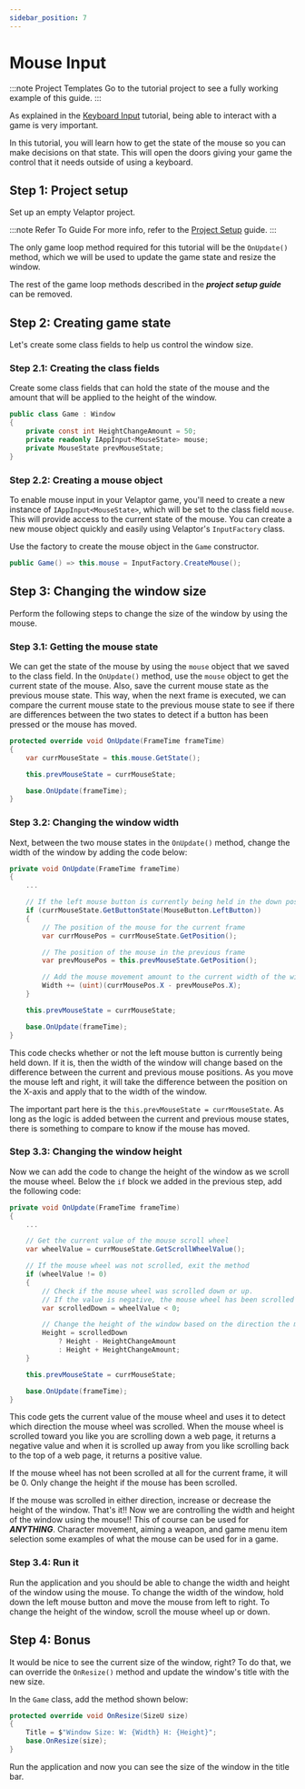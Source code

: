 ```yaml
---
sidebar_position: 7
---
```



# Mouse Input

:::note Project Templates
Go to the <TutorialLink projectName="MouseInput"/> tutorial project to see a fully working example of this guide.
:::

As explained in the [Keyboard Input](./keyboard-input) tutorial, being able to interact with a game is very important.

In this tutorial, you will learn how to get the state of the mouse so you can make decisions on that state.  This will open
the doors giving your game the control that it needs outside of using a keyboard.

## <span class="color-step">Step 1: Project setup</span>

Set up an empty Velaptor project.

:::note Refer To Guide
For more info, refer to the [Project Setup](./project-setup) guide.
:::

The only game loop method required for this tutorial will be the `OnUpdate()` method, which we
will be used to update the game state and resize the window.

The rest of the game loop methods described in the _**project setup guide**_ can be removed.

## <span class="color-step">Step 2: Creating game state</span>

Let's create some class fields to help us control the window size.

### <span class="color-sub-step">Step 2.1: Creating the class fields</span>

Create some class fields that can hold the state of the mouse and the amount that will be applied to the height of the
window.

```csharp
public class Game : Window
{
	private const int HeightChangeAmount = 50;
    private readonly IAppInput<MouseState> mouse;
    private MouseState prevMouseState;
}
```

### <span class="color-sub-step">Step 2.2: Creating a mouse object</span>

To enable mouse input in your Velaptor game, you'll need to create a new instance of `IAppInput<MouseState>`,
which will be set to the class field `mouse`. This will provide access to the current state of the mouse.
You can create a new mouse object quickly and easily using Velaptor's `InputFactory` class.

Use the factory to create the mouse object in the `Game` constructor.

```csharp
public Game() => this.mouse = InputFactory.CreateMouse();
```


## <span class="color-step">Step 3: Changing the window size</span>

Perform the following steps to change the size of the window by using the mouse.

### <span class="color-sub-step">Step 3.1: Getting the mouse state</span>

We can get the state of the mouse by using the `mouse` object that we saved to the class field.  In the `OnUpdate()` method,
use the `mouse` object to get the current state of the mouse.  Also, save the current mouse state as the previous mouse state.
This way, when the next frame is executed, we can compare the current mouse state to the previous mouse state to see 
if there are differences between the two states to detect if a button has been pressed or the mouse has moved.

```csharp
protected override void OnUpdate(FrameTime frameTime)
{
	var currMouseState = this.mouse.GetState();

	this.prevMouseState = currMouseState;

	base.OnUpdate(frameTime);
}
```

### <span class="color-sub-step">Step 3.2: Changing the window width</span>

Next, between the two mouse states in the `OnUpdate()` method, change the width of the window by adding the code below:

```csharp
private void OnUpdate(FrameTime frameTime)
{
	... 

	// If the left mouse button is currently being held in the down position
	if (currMouseState.GetButtonState(MouseButton.LeftButton))
	{
		// The position of the mouse for the current frame
		var currMousePos = currMouseState.GetPosition();

		// The position of the mouse in the previous frame
		var prevMousePos = this.prevMouseState.GetPosition();

		// Add the mouse movement amount to the current width of the window
		Width += (uint)(currMousePos.X - prevMousePos.X);
	}

	this.prevMouseState = currMouseState;

	base.OnUpdate(frameTime);
}
```

This code checks whether or not the left mouse button is currently being held down. If it is, then the width of the
window will change based on the difference between the current and previous mouse positions.  As you move the mouse
left and right, it will take the difference between the position on the X-axis and apply that to the width of the window.

The important part here is the `this.prevMouseState = currMouseState`.  As long as the logic is added between the current
and previous mouse states, there is something to compare to know if the mouse has moved.

### <span class="color-sub-step">Step 3.3: Changing the window height</span>

Now we can add the code to change the height of the window as we scroll the mouse wheel.
Below the `if` block we added in the previous step, add the following code:

```csharp
private void OnUpdate(FrameTime frameTime)
{
	... 

	// Get the current value of the mouse scroll wheel
	var wheelValue = currMouseState.GetScrollWheelValue();

	// If the mouse wheel was not scrolled, exit the method
	if (wheelValue != 0)
	{
		// Check if the mouse wheel was scrolled down or up.
		// If the value is negative, the mouse wheel has been scrolled in the down direction.
		var scrolledDown = wheelValue < 0;

		// Change the height of the window based on the direction the mouse wheel was scrolled.
		Height = scrolledDown
			? Height - HeightChangeAmount
			: Height + HeightChangeAmount;
	}

	this.prevMouseState = currMouseState;

	base.OnUpdate(frameTime);
}
```

This code gets the current value of the mouse wheel and uses it to detect which direction the mouse wheel was scrolled.
When the mouse wheel is scrolled toward you like you are scrolling down a web page, it returns a negative value and when
it is scrolled up away from you like scrolling back to the top of a web page, it returns a positive value.

If the mouse wheel has not been scrolled at all for the current frame, it will be 0.  Only change the height if the mouse
has been scrolled.

If the mouse was scrolled in either direction, increase or decrease the height of the window.
That's it!!  Now we are controlling the width and height of the window using the mouse!!
This of course can be used for _**ANYTHING**_.  Character movement, aiming a weapon, and game menu item selection
some examples of what the mouse can be used for in a game.


### <span class="color-sub-step">Step 3.4: Run it</span>

Run the application and you should be able to change the width and height of the window using the mouse.
To change the width of the window, hold down the left mouse button and move the mouse from left to right.
To change the height of the window, scroll the mouse wheel up or down.

## <span class="color-step">Step 4: Bonus</span>

It would be nice to see the current size of the window, right? To do that, we can override the `OnResize()` method
and update the window's title with the new size.

In the `Game` class, add the method shown below:

```csharp
protected override void OnResize(SizeU size)
{
	Title = $"Window Size: W: {Width} H: {Height}";
	base.OnResize(size);
}
```

Run the application and now you can see the size of the window in the title bar.
